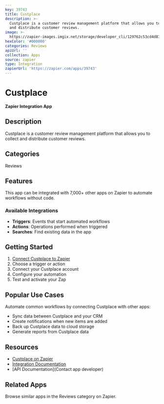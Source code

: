 ```yaml
---
key: 39743
title: Custplace
description: >-
  Custplace is a customer review management platform that allows you to collect
  and distribute customer reviews.
image: >-
  https://zapier-images.imgix.net/storage/developer_cli/129762c53cd4d870bd9b700a6f59141e.png?auto=format%2Ccompress&ixlib=python-3.0.0&q=50
hexColor: '#000000'
categories: Reviews
apiUrl: ''
collection: Apps
source: zapier
type: Integration
zapierUrl: 'https://zapier.com/apps/39743'
---
```

# Custplace

**Zapier Integration App**

## Description

Custplace is a customer review management platform that allows you to collect and distribute customer reviews.

## Categories

Reviews

## Features

This app can be integrated with 7,000+ other apps on Zapier to automate workflows without code.

### Available Integrations

- **Triggers**: Events that start automated workflows
- **Actions**: Operations performed when triggered
- **Searches**: Find existing data in the app

## Getting Started

1. [Connect Custplace to Zapier](https://zapier.com/apps/39743)
2. Choose a trigger or action
3. Connect your Custplace account
4. Configure your automation
5. Test and activate your Zap

## Popular Use Cases

Automate common workflows by connecting Custplace with other apps:

- Sync data between Custplace and your CRM
- Create notifications when new items are added
- Back up Custplace data to cloud storage
- Generate reports from Custplace data

## Resources

- [Custplace on Zapier](https://zapier.com/apps/39743)
- [Integration Documentation](https://zapier.com/apps/39743/integrations)
- [API Documentation](Contact app developer)

## Related Apps

Browse similar apps in the Reviews category on Zapier.
